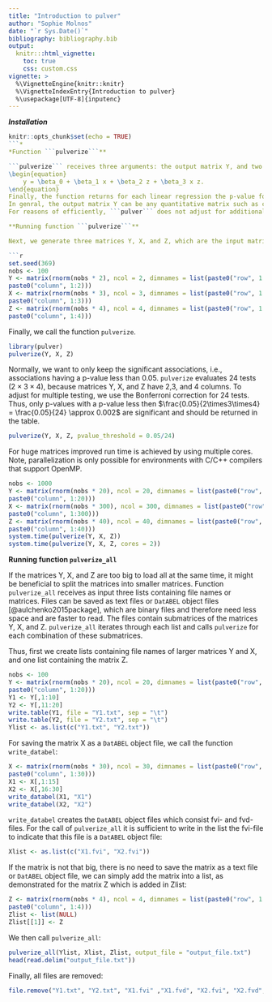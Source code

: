 ```yaml
---
title: "Introduction to pulver"
author: "Sophie Molnos"
date: "`r Sys.Date()`"
bibliography: bibliography.bib
output:
  knitr:::html_vignette:
    toc: true
    css: custom.css
vignette: >
  %\VignetteEngine{knitr::knitr}
  %\VignetteIndexEntry{Introduction to pulver}
  %\usepackage[UTF-8]{inputenc}
---
```

***Installation***
```r
knitr::opts_chunk$set(echo = TRUE)
```*
*Function ```pulverize```**

```pulverize``` receives three arguments: the output matrix Y, and two input matrices X and Z. Then, ```pulverize``` iterates through each column y of matrix Y, each column x of matrix X, and each column z of matrix Z in order to evaluate the linear regression:
\begin{equation}
    y = \beta_0 + \beta_1 x + \beta_2 z + \beta_3 x z.
\end{equation}
Finally, the function returns for each linear regression the p-value for the null hypothesis $\beta_3 = 0$.
In genral, the output matrix Y can be any quantitative matrix such as concentrations of metabolites, or protein levels, etc.. The same holds true for the input matrices X and Y: Both have to be quantitative. For all matrices the number of rows are the number of observations and the number of columns the number of variables, i.e., all matrices must have the same number of rows.
For reasons of efficiently, ```pulver``` does not adjust for additional covariates, instead the residuals from the phenotype adjusted for these parameters should be used.

**Running function ```pulverize```**

Next, we generate three matrices Y, X, and Z, which are the input matrices for the function ```pulverize```:

```r
set.seed(369)
nobs <- 100
Y <- matrix(rnorm(nobs * 2), ncol = 2, dimnames = list(paste0("row", 1:nobs),
paste0("column", 1:2)))
X <- matrix(rnorm(nobs * 3), ncol = 3, dimnames = list(paste0("row", 1:nobs),
paste0("column", 1:3)))
Z <- matrix(rnorm(nobs * 4), ncol = 4, dimnames = list(paste0("row", 1:nobs),
paste0("column", 1:4)))
```

Finally, we call the function ```pulverize```.

```r
library(pulver)
pulverize(Y, X, Z)
```
Normally, we want to only keep the significant associations, i.e., associations having a p-value less than 0.05. ```pulverize``` evaluates 24 tests ($2 \times 3 \times 4$), because matrices Y, X, and Z have 2,3, and 4 columns. To adjust for multiple testing, we use the Bonferroni correction for 24 tests. Thus, only p-values with a p-value less then $\frac{0.05}{2\times3\times4} = \frac{0.05}{24} \approx 0.002$ are significant and should be returned in the table.

```r
pulverize(Y, X, Z, pvalue_threshold = 0.05/24)
```

For huge matrices improved run time is achieved by using multiple cores. Note, parallelization is only possible for environments with C/C++ compilers that support OpenMP.
```r
nobs <- 1000
Y <- matrix(rnorm(nobs * 20), ncol = 20, dimnames = list(paste0("row", 1:nobs),
paste0("column", 1:20)))
X <- matrix(rnorm(nobs * 300), ncol = 300, dimnames = list(paste0("row", 1:nobs),
paste0("column", 1:300)))
Z <- matrix(rnorm(nobs * 40), ncol = 40, dimnames = list(paste0("row", 1:nobs),
paste0("column", 1:40)))
system.time(pulverize(Y, X, Z))
system.time(pulverize(Y, X, Z, cores = 2))
```

**Running function ```pulverize_all```**

If the matrices Y, X, and Z are too big to load all at the same time, it might be beneficial to split the matrices into smaller matrices. Function ```pulverize_all``` receives as input three lists containing file names or matrices.
Files can be saved as text files or ```DatABEL``` object files [@aulchenko2015package], which are binary files and therefore need less space and are faster to read.
The files contain submatrices of the matrices Y, X, and Z. ```pulverize_all``` iterates through each list and calls ```pulverize``` for each combination of these submatrices.

Thus, first we create lists containing file names of larger matrices Y and X, and one list containing the matrix Z.
```r
nobs <- 100
Y <- matrix(rnorm(nobs * 20), ncol = 20, dimnames = list(paste0("row", 1:nobs),
paste0("column", 1:20)))
Y1 <- Y[,1:10]
Y2 <- Y[,11:20]
write.table(Y1, file = "Y1.txt", sep = "\t")
write.table(Y2, file = "Y2.txt", sep = "\t")
Ylist <- as.list(c("Y1.txt", "Y2.txt"))
```
For saving the matrix X as a ```DatABEL``` object file, we call the function ```write_databel```:
```r
X <- matrix(rnorm(nobs * 30), ncol = 30, dimnames = list(paste0("row", 1:nobs),
paste0("column", 1:30)))
X1 <- X[,1:15]
X2 <- X[,16:30]
write_databel(X1, "X1")
write_databel(X2, "X2")
```
```write_databel``` creates the ```DatABEL``` object files which consist fvi- and fvd-files. For the call of ```pulverize_all``` it is sufficient to write in the list the fvi-file to indicate that this file is a ```DatABEL``` object file:
```r
Xlist <- as.list(c("X1.fvi", "X2.fvi"))
```
If the matrix is not that big, there is no need to save the matrix as a text file or ```DatABEL``` object file, we can simply add the matrix into a list, as demonstrated for the matrix Z which is added in Zlist:

```r
Z <- matrix(rnorm(nobs * 4), ncol = 4, dimnames = list(paste0("row", 1:nobs),
paste0("column", 1:4)))
Zlist <- list(NULL)
Zlist[[1]] <- Z
```

We then call ```pulverize_all```:
```r
pulverize_all(Ylist, Xlist, Zlist, output_file = "output_file.txt")
head(read.delim("output_file.txt"))
```
Finally, all files are removed:
```r
file.remove("Y1.txt", "Y2.txt", "X1.fvi" ,"X1.fvd", "X2.fvi", "X2.fvd", "output_file.txt")
```
